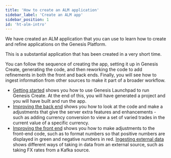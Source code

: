```yaml
---
title: 'How to create an ALM application'
sidebar_label: 'Create an ALM app'
sidebar_position: 1
id: 'ht-alm-intro'
---
```



We have created an ALM application that you can use to learn how to create and refine applications on the Genesis Platform.

This is a substantial application that has been created in a very short time.

You can follow the sequence of creating the app, setting it up in Genesis Create, generating the code, and then reworking the code to add refinements in both the front and back ends. Finally, you will see how to ingest information from other sources to make it part of a broader workflow.

- [Getting started](/how-to/alm-app/ht-alm-getting-started/) shows you how to use Genesis Launchpad to run Genesis Create. At the end of this, you will have generated a project and you will have built and run the app.
- [Improving the back end](/how-to/alm-app/ht-alm-improving-back-end/) shows you how to look at the code and make a adjustments that give the server extra features and enhancements - such as adding currency conversion to view a set of varied trades in the current value of a specific currency.
- [Improving the front end](/how-to/alm-app/ht-alm-improving-front-end/) shows you how to make adjustments to the front-end code, such as to format numbers so that positive numbers are displayed in green and negative numbers in red.
[Ingesting external data](/how-to/alm-app/ht-alm-ingesting-external/) shows different ways of taking in data from an external source, such as taking FX rates from a Kafka source.


